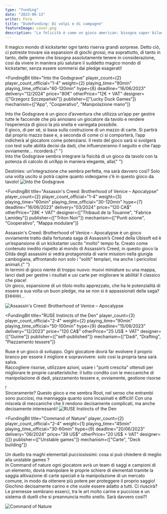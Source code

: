 ```yaml
---
type: "funding"
date: "2023-06-13"
writer: Fora
title: "DudeFunding: Di volpi e di campagne"
featureImage: cover.png
description: "La felicità è come un gioco american: bisogna saper bilanciare i dadi e le miniature, i successi e le delusioni, per trovare la stabilità nel cammino dal pledge al kickstarter."
---
```


<FundingIntro>
  Il magico mondo di kickstarter ogni tanto riserva grandi sorprese. Detto ciò,
  ci potreste trovare sia espansioni di giochi grossi, ma soprattutto, di tanto
  in tanto, delle gemme che bisogna assolutamente tenere in considerazione, così
  da vivere in maniera più salutare il suddetto magico mondo di kickstarter,
  senza essere sommersi dai pledge esagerati!
</FundingIntro>

<FundingBit
  title="Into the Godsgrave"
  player_count={2}
  player_count_official="1-4"
  weight={2}
  playing_time="90min"
  playing_time_official="60-120min"
  hype={8}
  deadline="16/06/2023"
  delivery="12/2024"
  price="80€"
  otherPrice="12€ + VAT"
  designer={["Grzegorz Szczepański"]}
  publisher={["Lucky Duck Games"]}
  mechanism={["App", "Cooperativo", "Manipolazione mano"]}
>
  Into the Godsgrave è un gioco d’avventura che utilizza un’app per gestire
  tutte le faccende che più annoiano un giocatore da tavolo e rendere
  l’esperienza di gioco la più snella e variegata possibile. <br />
  Il gioco, di per sé, si basa sulla costruzione di un mazzo di carte. Si partirà
  dal proprio mazzo base e, a seconda di come ci si comporterà, l’app indicherà al
  giocatore come potenziarsi. Il resto del gioco sarà si svolgerà con test sulle
  abilità decisi da dadi, che influenzeranno il seguito e che l’app ovviamente… ricorderà.{" "}
  <br />
  Into the Godsgrave sembra integrare la fisicità di un gioco da tavolo con la
  potenza di calcolo di un’App in maniera elegante, alla{" "}
  <Link to="/reviews/destinies"> Destinies</Link>: un’integrazione che sembra
  perfetta, ma sarà davvero così? Solo una volta uscito si potrà capire quanto
  videogame c’è in questo gioco da tavolo!
</FundingBit>

<img src="game1.png?t=3" alt="Into the Godsgrave" />

<FundingLink
  title="Into the Godsgrave"
  link="https://www.kickstarter.com/projects/lucky-duck-games/into-the-godsgrave?ref=discovery_category"
  small
/>

<FundingBit
  title="Assassin's Creed: Brotherhood of Venice – Apocalypse"
  player_count={2}
  player_count_official="1-4"
  weight={3}
  playing_time="60min"
  playing_time_official="30-120min"
  hype={7}
  deadline="16/06/2023"
  delivery="03/2024"
  price="120 CA$"
  otherPrice="28€ + VAT"
  designer={["Thibaud de la Touanne", "Fabrice Lamidey"]}
  publisher={["Triton Noir"]}
  mechanism={["Punti azione", "Cooperativo", "Mappa modulare"]}
>
  Assassin's Creed: Brotherhood of Venice – Apocalypse è un gioco ovviamente
  tratto dalla fortunata saga di Assassin’s Creed della Ubisoft ed è
  un’espansione di un kickstarter uscito "molto" tempo fa. Creato come contenuto
  inedito rispetto al mondo di Assassin’s Creed, in questo gioco la Gilda degli
  assassini si vedrà protagonista di varie missioni nella giungla cambogiana,
  affrontando non solo i "soliti" templari, ma anche i pericolosi animali.{" "}
  <br />
  In termini di gioco niente di troppo nuovo: muovi miniature su una mappa, lanci
  dadi per gestire i risultati e usi carte per migliorare le abilità! Il classico
  che piace! <br />
  Un gioco, espansione di un titolo molto apprezzato, che ha le potenzialità di
  essere a sua volta un buon pledge, ma se non si è appassionati della saga?
  EHHHH…
</FundingBit>

<img
  src="game2.png?t=1"
  alt="Assassin's Creed: Brotherhood of Venice – Apocalypse"
/>

<FundingLink
  title="Assassin's Creed: Brotherhood of Venice – Apocalypse"
  link="https://www.kickstarter.com/projects/135116486/assassins-creed-brotherhood-of-venice-apocalypse"
  small
/>

<FundingBit
  title="RUSE Instincts of the Den"
  player_count={3}
  player_count_official="2-4"
  weight={2}
  playing_time="90min"
  playing_time_official="50-100min"
  hype={9}
  deadline="15/06/2023"
  delivery="12/2023"
  price="120 CA$"
  otherPrice="25 US$ + VAT"
  designer={["Guime"]}
  publisher={["self-published"]}
  mechanism={["Dadi", "Drafting", "Piazzamento tessere"]}
>
  Ruse è un gioco di sviluppo. Ogni giocatore dovrà far evolvere il proprio
  branco per essere il migliore e sopravvivere: solo così la propria tana sarà
  salva. <br />
  Raccogliere risorse, utilizzare azioni, usare i "punti crescita" ottenuti per migliorare
  le proprie caratteristiche: il tutto condito con le meccaniche di manipolazione
  di dadi, piazzamento tessere e, ovviamente, <Link to="/mechanisms/gestione-risorse">
    gestione risorse
  </Link>! <br />
  Sinceramente? Questo gioco a me sembra <Link to="/reviews/root">Root</Link>,
  nel senso che entrambi sono pucciosi, ma mannaggia quanto sono incasinati e
  difficili! Con una miscela di meccaniche che li rendono decisamente
  complicati, ma anche decisamente interessanti!
</FundingBit>

<img src="game3.png?t=1" alt="RUSE Instincts of the Den" />

<FundingLink
  title="RUSE Instincts of the Den"
  link="https://www.kickstarter.com/projects/guime/ruse-boardgame"
  small
/>

<FundingBit
  title="Command of Nature"
  player_count={2}
  player_count_official="2-4"
  weight={1}
  playing_time="45min"
  playing_time_official="30-60min"
  hype={9}
  deadline="20/06/2023"
  delivery="06/2024"
  price="39 US$"
  otherPrice="20 US$ + VAT"
  designer={[]}
  publisher={["Unstable games"]}
  mechanism={["Carte", "Deck building"]}
>
  Un duello tra maghi elementali pucciosissimi: cosa si può chiedere di meglio
  alla <Link to="/publishers/unstable-games/"> unstable games </Link> ? <br />
  In Command of nature ogni giocatore avrà un team di saggi e campioni di un elemento,
  dovrà manipolare le proprie schiere di elementali tramite la saggia attivazione
  di carte speciali e la manipolazione di un mercato comune, in modo da ottenere
  più potere per proteggere il proprio saggio! <br />
  Giochino decisamente carino e che vuole essere adatto a tutti. Ci riuscirà? Le
  premesse sembrano esserci, tra le art molto carine e pucciose e un sistema di
  duelli che si preannuncia molto snello. Sarà davvero così?!
</FundingBit>

<img src="game4.png?t=1" alt="Command of Nature" />

<FundingLink
  title="Command of Nature"
  link="https://www.kickstarter.com/projects/ramybadie/command-of-nature"
  small
/>
